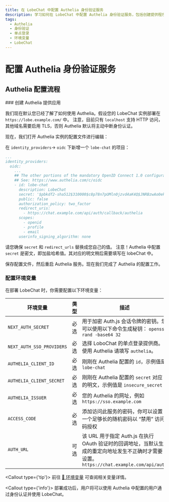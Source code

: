 ```yaml
---
title: 在 LobeChat 中配置 Authelia 身份验证服务
description: 学习如何在 LobeChat 中配置 Authelia 身份验证服务，包括创建提供程序、配置环境变量和部署 LobeChat。详细步骤和必要环境变量设置。
tags:
  - Authelia
  - 身份验证
  - 单点登录
  - 环境变量
  - LobeChat
---
```


# 配置 Authelia 身份验证服务

## Authelia 配置流程

<Steps>
### 创建 Authelia 提供应用

我们现在默认您已经了解了如何使用 Authelia。假设您的 LobeChat 实例部署在 `https://lobe.example.com/` 中。
注意，目前只有 `localhost` 支持 HTTP 访问，其他域名需要启用 TLS，否则 Authelia 默认将主动中断身份认证。

现在，我们打开 Authelia 实例的配置文件进行编辑：

在 `identity_providers`-> `oidc` 下新增一个 `lobe-chat` 的项目：

```yaml
...
identity_providers:
  oidc:
    ...
    ## The other portions of the mandatory OpenID Connect 1.0 configuration go here.
    ## See: https://www.authelia.com/c/oidc
    - id: lobe-chat
      description: LobeChat
      secret: '$pbkdf2-sha512$310000$c8p78n7pUMln0jzvd4aK4Q$JNRBzwAo0ek5qKn50cFzzvE9RXV88h1wJn5KGiHrD0YKtZaR/nCb2CJPOsKaPK0hjf.9yHxzQGZziziccp6Yng'  # The digest of 'insecure_secret'.
      public: false
      authorization_policy: two_factor
      redirect_uris:
        - https://chat.example.com/api/auth/callback/authelia
      scopes:
        - openid
        - profile
        - email
      userinfo_signing_algorithm: none
```

请您确保 `secret` 和 `redirect_urls` 替换成您自己的值。
注意！Authelia 中配置 `secret` 是密文，即加盐哈希值。其对应的明文稍后需要填写在 lobeChat 中。

保存配置文件，然后重启 Authelia 服务。现在我们完成了 Authelia 的配置工作。

### 配置环境变量

在部署 LobeChat 时，你需要配置以下环境变量：

| 环境变量 | 类型 | 描述 |
| --- | --- | --- |
| `NEXT_AUTH_SECRET` | 必选 | 用于加密 Auth.js 会话令牌的密钥。您可以使用以下命令生成秘钥： `openssl rand -base64 32` |
| `NEXT_AUTH_SSO_PROVIDERS` | 必选 | 选择 LoboChat 的单点登录提供商。使用 Authelia 请填写 `authelia`。 |
| `AUTHELIA_CLIENT_ID` | 必选 | 刚刚在 Authelia 配置的 `id`，示例值是 `lobe-chat` |
| `AUTHELIA_CLIENT_SECRET` | 必选 | 刚刚在 Authelia 配置的 `secret` 对应的明文，示例值是 `insecure_secret` |
| `AUTHELIA_ISSUER` | 必选 |您的 Authelia 的网址，例如 `https://sso.example.com` |
| `ACCESS_CODE` | 必选 | 添加访问此服务的密码，你可以设置一个足够长的随机密码以 “禁用” 访问码授权 |
| `AUTH_URL` | 可选 | 该 URL 用于指定 Auth.js 在执行 OAuth 验证时的回调地址，当默认生成的重定向地址发生不正确时才需要设置。`https://chat.example.com/api/auth` |

  <Callout type={'tip'}>
    前往 [📘 环境变量](/docs/self-hosting/environment-variable#Authelia) 可查阅相关变量详情。

</Callout>
</Steps>

<Callout type={'info'}>
  部署成功后，用户将可以使用 Authelia 中配置的用户通过身份认证并使用 LobeChat。
</Callout>
